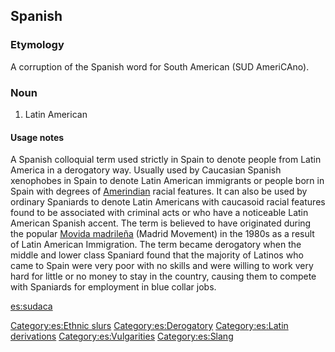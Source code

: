 {{rfc|Definition should probably be split into Definition and Usage notes. Etymology too long? (Severely) Biased definition?}}

==Spanish==

===Etymology===
A corruption of the Spanish word for South American (SUD AmeriCAno).

===Noun===
{{es-noun-mf}}

# {{sense|normally considered offensive and vulgar}} Latin American

====Usage notes====
A Spanish colloquial term used strictly in Spain to denote people from Latin America in a derogatory way. Usually used by Caucasian Spanish xenophobes in Spain to denote Latin American immigrants or people born in Spain with degrees of [[Amerindian]] racial features. It can also be used by ordinary Spaniards to denote Latin Americans with caucasoid racial features found to be associated with criminal acts or who have a noticeable Latin American Spanish accent. 
The term is believed to have originated during the popular [[Movida madrileña]] (Madrid Movement) in the 1980s as a result of Latin American Immigration. The term became derogatory when the middle and lower class Spaniard found that the majority of Latinos who came to Spain were very poor with no skills and were willing to work very hard for little or no money to stay in the country, causing them to compete with Spaniards for employment in blue collar jobs.

[[Category:es:Ethnic slurs]] 
[[Category:es:Derogatory]]
[[Category:es:Latin derivations]]
[[Category:es:Vulgarities]] 
[[Category:es:Slang]]

[[es:sudaca]]